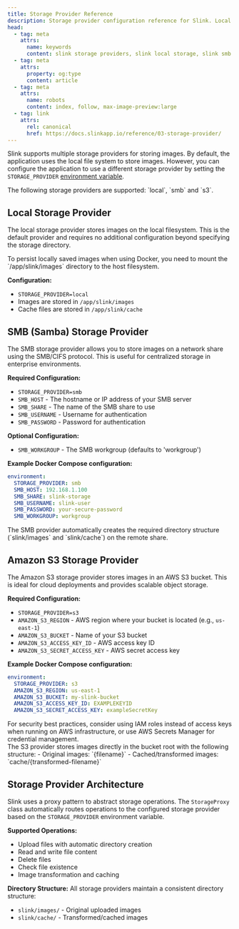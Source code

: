 ```yaml
---
title: Storage Provider Reference
description: Storage provider configuration reference for Slink. Local storage, SMB/CIFS network shares, and Amazon S3 setup.
head:
  - tag: meta
    attrs:
      name: keywords
      content: slink storage providers, slink local storage, slink smb storage, slink s3 storage, slink storage configuration, cloud storage, network storage, storage options, file storage
  - tag: meta
    attrs:
      property: og:type
      content: article
  - tag: meta
    attrs:
      name: robots
      content: index, follow, max-image-preview:large
  - tag: link
    attrs:
      rel: canonical
      href: https://docs.slinkapp.io/reference/03-storage-provider/
---
```





Slink supports multiple storage providers for storing images. By default, the application uses the local file system to store images. However, you can configure the application to use a different storage provider by setting the `STORAGE_PROVIDER` [environment variable](/configuration/01-environment-variables).

<Aside type="note">
  The following storage providers are supported: `local`, `smb` and `s3`.
</Aside>

## Local Storage Provider

The local storage provider stores images on the local filesystem. This is the default provider and requires no additional configuration beyond specifying the storage directory.

<Aside type="caution">
  To persist locally saved images when using Docker, you need to mount the `/app/slink/images`
  directory to the host filesystem.
</Aside>

**Configuration:**
- `STORAGE_PROVIDER=local`
- Images are stored in `/app/slink/images`
- Cache files are stored in `/app/slink/cache`

## SMB (Samba) Storage Provider

The SMB storage provider allows you to store images on a network share using the SMB/CIFS protocol. This is useful for centralized storage in enterprise environments.

**Required Configuration:**
- `STORAGE_PROVIDER=smb`
- `SMB_HOST` - The hostname or IP address of your SMB server
- `SMB_SHARE` - The name of the SMB share to use
- `SMB_USERNAME` - Username for authentication
- `SMB_PASSWORD` - Password for authentication

**Optional Configuration:**
- `SMB_WORKGROUP` - The SMB workgroup (defaults to 'workgroup')

**Example Docker Compose configuration:**
```yaml
environment:
  STORAGE_PROVIDER: smb
  SMB_HOST: 192.168.1.100
  SMB_SHARE: slink-storage
  SMB_USERNAME: slink-user
  SMB_PASSWORD: your-secure-password
  SMB_WORKGROUP: workgroup
```

<Aside type="note">
  The SMB provider automatically creates the required directory structure (`slink/images` and `slink/cache`) on the remote share.
</Aside>

## Amazon S3 Storage Provider

The Amazon S3 storage provider stores images in an AWS S3 bucket. This is ideal for cloud deployments and provides scalable object storage.

**Required Configuration:**
- `STORAGE_PROVIDER=s3`
- `AMAZON_S3_REGION` - AWS region where your bucket is located (e.g., `us-east-1`)
- `AMAZON_S3_BUCKET` - Name of your S3 bucket
- `AMAZON_S3_ACCESS_KEY_ID` - AWS access key ID
- `AMAZON_S3_SECRET_ACCESS_KEY` - AWS secret access key

**Example Docker Compose configuration:**
```yaml
environment:
  STORAGE_PROVIDER: s3
  AMAZON_S3_REGION: us-east-1
  AMAZON_S3_BUCKET: my-slink-bucket
  AMAZON_S3_ACCESS_KEY_ID: EXAMPLEKEYID
  AMAZON_S3_SECRET_ACCESS_KEY: exampleSecretKey
```

<Aside type="tip">
  For security best practices, consider using IAM roles instead of access keys when running on AWS infrastructure, or use AWS Secrets Manager for credential management.
</Aside>

<Aside type="note">
  The S3 provider stores images directly in the bucket root with the following structure:
  - Original images: `{filename}`
  - Cached/transformed images: `cache/{transformed-filename}`
</Aside>

## Storage Provider Architecture

Slink uses a proxy pattern to abstract storage operations. The `StorageProxy` class automatically routes operations to the configured storage provider based on the `STORAGE_PROVIDER` environment variable.

**Supported Operations:**
- Upload files with automatic directory creation
- Read and write file content
- Delete files
- Check file existence
- Image transformation and caching

**Directory Structure:**
All storage providers maintain a consistent directory structure:
- `slink/images/` - Original uploaded images
- `slink/cache/` - Transformed/cached images
